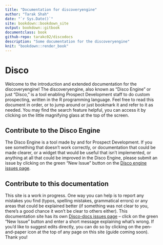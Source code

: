 ```yaml
--- 
title: "Documentation for discoveryengine"
author: "Tarak Shah"
date: "`r Sys.Date()`"
site: bookdown::bookdown_site
output: bookdown::gitbook
documentclass: book
github-repo: tarakc02/discodocs
description: "Some documentation for the discoveryengine"
knit: "bookdown::render_book"
---
```


# Disco

Welcome to the introduction and extended documentation for the discoveryengine! The discoveryengine, also known as "Disco Engine" or just "Disco," is a tool enabling Prospect Development staff to do custom prospecting, written in the R programming language. Feel free to read this document in order, or to jump around or just bookmark it and refer to it as needed. You may find the search feature helpful, you can access it by clicking on the little magnifying glass at the top of the screen. 

## Contribute to the Disco Engine

The Disco Engine is a tool made by and for Prospect Development. If you see something that doesn't work correctly, or documentation that could be made clearer, or a widget that would be useful that isn't implemented, or anything at all that could be improved in the Disco Engine, please submit an issue by clicking on the green "New Issue" button on the [Disco engine issues page](https://github.com/tarakc02/discoveryengine/issues).

## Contribute to this documentation

This site is a work in progress. One way you can help is to report any mistakes you find (typos, spelling mistakes, grammatical errors) or any areas that could be explained better (if something was not clear to you, there's a good chance it won't be clear to others either). This documentation site has its own [Disco-docs issues page](https://github.com/tarakc02/discodocs/issues) -- click on the green "New Issue" button and enter a short message explaining what's wrong. If you'd like to suggest edits directly, you can do so by clicking on the pen-and-paper icon at the top of any page on this site (guide coming soon). Thank you!
